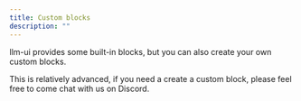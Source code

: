 ```yaml
---
title: Custom blocks
description: ""
---
```


llm-ui provides some built-in blocks, but you can also create your own custom blocks.

This is relatively advanced, if you need a create a custom block, please feel free to come chat with us on Discord.
